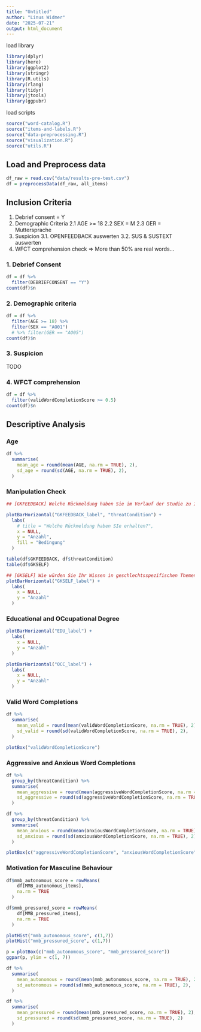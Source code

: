 ```yaml
---
title: "Untitled"
author: "Linus Widmer"
date: "2025-07-21"
output: html_document
---
```


load library
```r
library(dplyr)
library(here)
library(ggplot2)
library(stringr)
library(R.utils)
library(rlang)
library(tidyr)
library(jtools)
library(ggpubr)
```

load scripts
```r
source("word-catalog.R")
source("items-and-labels.R")
source("data-preprocessing.R")
source("visualization.R")
source("utils.R")
```

## Load and Preprocess data
```r
df_raw = read.csv("data/results-pre-test.csv")
df = preprocessData(df_raw, all_items)
```

## Inclusion Criteria 

1. Debrief consent = Y
2. Demographic Criteria 
 2.1 AGE >= 18
 2.2 SEX = M
 2.3 GER = Muttersprache
3. Suspicion
  3.1. OPENFEEDBACK auswerten
  3.2. SUS & SUSTEXT auswerten
4. WFCT comprehension check
  => More than 50% are real words...

### 1. Debrief Consent
```r
df = df %>% 
  filter(DEBRIEFCONSENT == "Y")
count(df)$n
```


### 2. Demographic criteria
```r
df = df %>% 
  filter(AGE >= 18) %>% 
  filter(SEX == "AO01") 
  # %>% filter(GER == "AO05") 
count(df)$n
```

### 3. Suspicion

TODO

### 4. WFCT comprehension

```r
df = df %>% 
  filter(validWordCompletionScore >= 0.5)
count(df)$n
```

## Descriptive Analysis

### Age
```r
df %>%
  summarise(
    mean_age = round(mean(AGE, na.rm = TRUE), 2),
    sd_age = round(sd(AGE, na.rm = TRUE), 2),
  )
```

### Manipulation Check

```r
## [GKFEEDBACK] Welche Rückmeldung haben Sie im Verlauf der Studie zu Ihrem Wissen in geschlechtsspezifischen Themen erhalten?

plotBarHorizontal("GKFEEDBACK_label", "threatCondition") +
  labs(
    # title = "Welche Rückmeldung haben SIe erhalten?",
    x = NULL,
    y = "Anzahl",
    fill = "Bedingung"
  )

```

```r
table(df$GKFEEDBACK, df$threatCondition)
table(df$GKSELF)
```


```r
## [GKSELF] Wie würden Sie Ihr Wissen in geschlechtsspezifischen Themen einschätzen?
plotBarHorizontal("GKSELF_label") + 
  labs(
    x = NULL,
    y = "Anzahl"
  ) 
```



### Educational and OCcupational Degree

```r
plotBarHorizontal("EDU_label") + 
  labs(
    x = NULL,
    y = "Anzahl"
  ) 

plotBarHorizontal("OCC_label") + 
  labs(
    x = NULL,
    y = "Anzahl"
  ) 
```

### Valid Word Completions

```r
df %>%
  summarise(
    mean_valid = round(mean(validWordCompletionScore, na.rm = TRUE), 2),
    sd_valid = round(sd(validWordCompletionScore, na.rm = TRUE), 2),
  )
```

```r
plotBox("validWordCompletionScore")
```



### Aggressive and Anxious Word Completions

```r
df %>%
  group_by(threatCondition) %>%
  summarise(
    mean_aggressive = round(mean(aggressiveWordCompletionScore, na.rm = TRUE), 2),
    sd_aggressive = round(sd(aggressiveWordCompletionScore, na.rm = TRUE), 2),
  )

df %>%
  group_by(threatCondition) %>%
  summarise(
    mean_anxious = round(mean(anxiousWordCompletionScore, na.rm = TRUE), 2),
    sd_anxious = round(sd(anxiousWordCompletionScore, na.rm = TRUE), 2)
  )
```

```r
plotBox(c("aggressiveWordCompletionScore", "anxiousWordCompletionScore"), "threatCondition")
```


### Motivation for Masculine Behaviour

```r

df$mmb_autonomous_score = rowMeans(
    df[MMB_autonomous_items],
    na.rm = TRUE
  )

df$mmb_pressured_score = rowMeans(
    df[MMB_pressured_items],
    na.rm = TRUE
  )
```


```r
plotHist("mmb_autonomous_score", c(1,7))
plotHist("mmb_pressured_score", c(1,7))

p = plotBox(c("mmb_autonomous_score", "mmb_pressured_score"))
ggpar(p, ylim = c(1, 7))
```


```r
df %>%
  summarise(
    mean_autonomous = round(mean(mmb_autonomous_score, na.rm = TRUE), 2),
    sd_autonomous = round(sd(mmb_autonomous_score, na.rm = TRUE), 2),
  )

df %>%
  summarise(
    mean_pressured = round(mean(mmb_pressured_score, na.rm = TRUE), 2),
    sd_pressured = round(sd(mmb_pressured_score, na.rm = TRUE), 2)
  )
```





